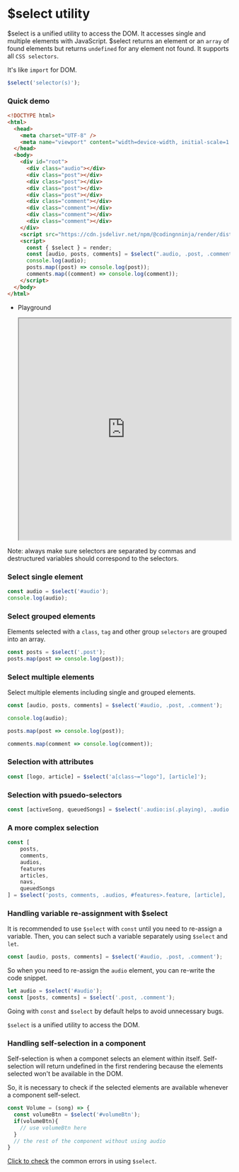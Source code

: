 # $select utility

$select is a unified utility to access the DOM. It accesses single and multiple elements with JavaScript. $select returns an element or an `array` of found elements but returns `undefined` for any element not found. It supports all `CSS selectors`.

It's like `import` for DOM.

```js copy
$select('selector(s)');
```

### Quick demo

```html copy
<!DOCTYPE html>
<html>
  <head>
    <meta charset="UTF-8" />
    <meta name="viewport" content="width=device-width, initial-scale=1.0" />
  </head>
  <body>
    <div id="root">
      <div class="audio"></div>
      <div class="post"></div>
      <div class="post"></div>
      <div class="post"></div>
      <div class="post"></div>
      <div class="comment"></div>
      <div class="comment"></div>
      <div class="comment"></div>
      <div class="comment"></div>
    </div>
    <script src="https://cdn.jsdelivr.net/npm/@codingnninja/render/dist/umd/bundle.min.js"></script>
    <script>
      const { $select } = render;
      const [audio, posts, comments] = $select(".audio, .post, .comment");
      console.log(audio);
      posts.map((post) => console.log(post));
      comments.map((comment) => console.log(comment));
    </script>
  </body>
</html>
```

* Playground

   <iframe src="https://codesandbox.io/embed/zktczg?view=Editor+%2B+Preview&module=%2Findex.html&expanddevtools=1"
     width="100%" 
     height="500px" 
     border="0"
     title="select"
     allow="accelerometer; ambient-light-sensor; camera; encrypted-media; geolocation; gyroscope; hid; microphone; midi; payment; usb; vr; xr-spatial-tracking"
     sandbox="allow-forms allow-modals allow-popups allow-presentation allow-same-origin allow-scripts"
   ></iframe>


<Callout type="info" emoji="ℹ️">
  Note: always make sure selectors are separated by commas and destructured variables should correspond to the selectors.
</Callout>

### Select single element

```js copy
const audio = $select('#audio');
console.log(audio);
```

### Select grouped elements

Elements selected with a `class`, `tag` and other group `selectors` are grouped into an array.

```js copy
const posts = $select('.post');
posts.map(post => console.log(post));
```

### Select multiple elements

Select multiple elements including single and grouped elements.

```js copy
const [audio, posts, comments] = $select('#audio, .post, .comment');

console.log(audio);

posts.map(post => console.log(post));

comments.map(comment => console.log(comment));
```

### Selection with attributes

```js copy
const [logo, article] = $select('a[class~="logo"], [article]');
```

### Selection with psuedo-selectors

```js copy
const [activeSong, queuedSongs] = $select('.audio:is(.playing), .audio:not(.playing)');
```

### A more complex selection

```js copy
const [
    posts,
    comments,
    audios,
    features
    articles,
    navs,
    queuedSongs
] = $select('posts, comments, .audios, #features>.feature, [article], .nav, .audio:not(.playing)');
```

### Handling variable re-assignment with $select

It is recommended to use `$select` with `const` until you need to re-assign a variable. Then, you can select such a variable separately using `$select` and `let`.

```js copy
const [audio, posts, comments] = $select('#audio, .post, .comment');
```

So when you need to re-assign the `audio` element, you can re-write the code snippet.

```js copy
let audio = $select('#audio');
const [posts, comments] = $select('.post, .comment');
```

Going with `const` and `$select` by default helps to avoid unnecessary bugs.

`$select` is a unified utility to access the DOM.

### Handling self-selection in a component

Self-selection is when a componet selects an element within itself. Self-selection will return undefined in the first rendering because the elements selected won't be available in the DOM.

So, it is necessary to check if the selected elements are available whenever a component self-select.

```js copy
const Volume = (song) => {
  const volumeBtn = $select('#volumeBtn');
  if(volumeBtn){
    // use volumeBtn here
  }
  // the rest of the component without using audio
}

```

[Click to check]() the common errors in using `$select`.